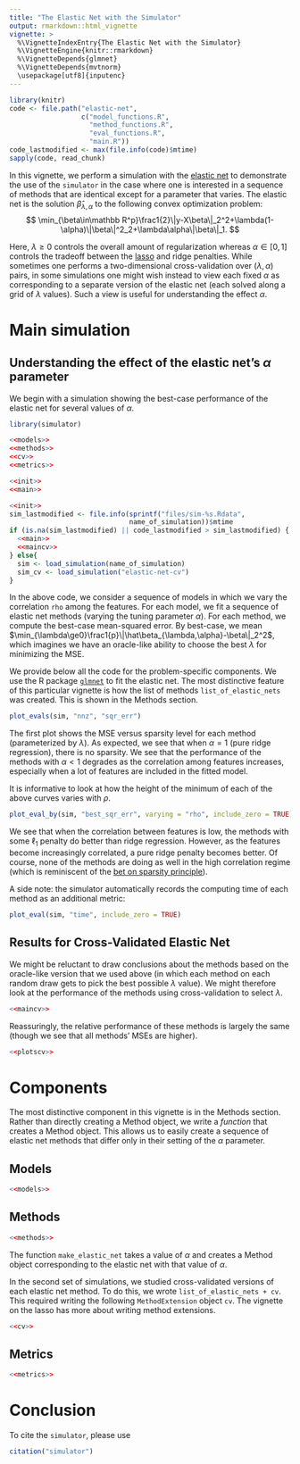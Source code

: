 ```yaml
---
title: "The Elastic Net with the Simulator"
output: rmarkdown::html_vignette
vignette: >
  %\VignetteIndexEntry{The Elastic Net with the Simulator}
  %\VignetteEngine{knitr::rmarkdown}
  %\VignetteDepends{glmnet}
  %\VignetteDepends{mvtnorm}
  \usepackage[utf8]{inputenc}
---
```


```r
library(knitr)
code <- file.path("elastic-net",
                  c("model_functions.R", 
                    "method_functions.R",
                    "eval_functions.R", 
                    "main.R"))
code_lastmodified <- max(file.info(code)$mtime)
sapply(code, read_chunk)
```

In this vignette, we perform a simulation with the [elastic net](https://hastie.su.domains/Papers/B67.2%20(2005)%20301-320%20Zou%20&%20Hastie.pdf) to demonstrate the use of the `simulator` in the case where one is interested in a sequence of methods that are identical except for a parameter that varies.  The elastic net is the solution $\hat\beta_{\lambda,\alpha}$ to the following convex optimization problem:
$$
\min_{\beta\in\mathbb R^p}\frac1{2}\|y-X\beta\|_2^2+\lambda(1-\alpha)\|\beta\|^2_2+\lambda\alpha\|\beta\|_1.
$$

Here, $\lambda\ge0$ controls the overall amount of regularization whereas $\alpha\in[0,1]$ controls the tradeoff between the [lasso](link-to-Tibs1996) and ridge penalties.  While sometimes one performs a two-dimensional cross-validation over $(\lambda,\alpha)$ pairs, in some simulations one might wish instead to view each fixed $\alpha$ as corresponding to a separate version of the elastic net (each solved along a grid of $\lambda$ values).  Such a view is useful for understanding the effect $\alpha$.

# Main simulation

## Understanding the effect of the elastic net's $\alpha$ parameter

We begin with a simulation showing the best-case performance of the
elastic net for several values of $\alpha$.

```r
library(simulator)
```

```r
<<models>>
<<methods>>
<<cv>>
<<metrics>>
```

```r
<<init>>
<<main>>
```

```r
<<init>>
sim_lastmodified <- file.info(sprintf("files/sim-%s.Rdata",
                              name_of_simulation))$mtime
if (is.na(sim_lastmodified) || code_lastmodified > sim_lastmodified) {
  <<main>>
  <<maincv>>
} else{
  sim <- load_simulation(name_of_simulation)
  sim_cv <- load_simulation("elastic-net-cv")
}
```

In the above code, we consider a sequence of models in which we vary the correlation `rho` among the features.  For each model, we fit a sequence of elastic net methods (varying the tuning parameter $\alpha$).  For each method, we compute the best-case mean-squared error.  By best-case, we mean $\min_{\lambda\ge0}\frac1{p}\|\hat\beta_{\lambda,\alpha}-\beta\|_2^2$, which imagines we have an oracle-like ability to choose the best $\lambda$ for minimizing the MSE.

We provide below all the code for the problem-specific components.  We use the R package [`glmnet`](https://cran.r-project.org/package=glmnet) to fit the elastic net.  The most distinctive feature of this particular vignette is how the list of methods `list_of_elastic_nets` was created.  This is shown in the Methods section.


```r
plot_evals(sim, "nnz", "sqr_err")
```

The first plot shows the MSE versus sparsity level for each method (parameterized by $\lambda$).  As expected, we see that when $\alpha=1$ (pure ridge regression), there is no sparsity.  We see that the performance of the methods with $\alpha<1$ degrades as the correlation among features increases, especially when a lot of features are included in the fitted model.

It is informative to look at how the height of the minimum of each of the above curves varies with $\rho$.

```r
plot_eval_by(sim, "best_sqr_err", varying = "rho", include_zero = TRUE)
```

We see that when the correlation between features is low, the methods with some $\ell_1$ penalty do better than ridge regression.  However, as the features become increasingly correlated, a pure ridge penalty becomes better.  Of course, none of the methods are doing as well in the high correlation regime (which is reminiscent of the [bet on sparsity principle](lasso.pdf)).

A side note: the simulator automatically records the computing time of each method as an additional metric:

```r
plot_eval(sim, "time", include_zero = TRUE)
```

## Results for Cross-Validated Elastic Net

We might be reluctant to draw conclusions about the methods based on the oracle-like version that we used above (in which each method on each random draw gets to pick the best possible $\lambda$ value).  We might therefore look at the performance of the methods using cross-validation to select $\lambda$.

```r
<<maincv>>
```

Reassuringly, the relative performance of these methods is largely the same (though we see that all methods' MSEs are higher).

```r
<<plotscv>>
```

# Components

The most distinctive component in this vignette is in the Methods section. Rather than directly creating a Method object, we write a *function* that creates a Method object.  This allows us to easily create a sequence of elastic net methods that differ only in their setting of the $\alpha$ parameter.

## Models

```r
<<models>>
```

## Methods

```r
<<methods>>
```

The function `make_elastic_net` takes a value of $\alpha$ and creates a Method object corresponding to the elastic net with that value of $\alpha$.

In the second set of simulations, we studied cross-validated versions of each elastic net method.  To do this, we wrote `list_of_elastic_nets + cv`.  This required writing the following `MethodExtension` object `cv`.  The vignette on the lasso has more about writing method extensions.

```r
<<cv>>
```


## Metrics

```r
<<metrics>>
```


# Conclusion

To cite the `simulator`, please use

```r
citation("simulator")
```
